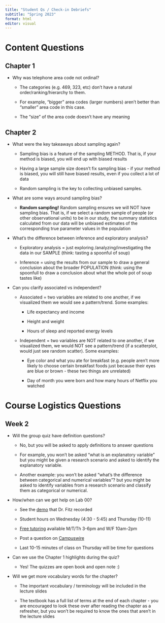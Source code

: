 ```yaml
---
title: "Student Qs / Check-in Debriefs"
subtitle: "Spring 2023"
format: html
editor: visual
---
```


# Content Questions

## Chapter 1

-   Why was telephone area code not ordinal?

    -   The categories (e.g. 469, 323, etc) don't have a natural order/ranking/hierarchy to them.

    -   For example, "bigger" area codes (larger numbers) aren't better than "smaller" area code in this case.

    -   The "size" of the area code doesn't have any meaning

## Chapter 2

-   What were the key takeaways about sampling again?

    -   Sampling bias is a feature of the sampling METHOD. That is, if your method is biased, you will end up with biased results

    -   Having a large sample size doesn't fix sampling bias - if your method is biased, you will still have biased results, even if you collect a lot of data

    -   Random sampling is the key to collecting unbiased samples.

-   What are some ways around sampling bias?

    -   **Random sampling!** Random sampling ensures we will NOT have sampling bias. That is, if we select a random sample of people (or other observational units) to be in our study, the summary statistics calculated from our data will be unbiased estimates of the corresponding true parameter values in the population

-   What's the difference between inference and exploratory analysis?

    -   Exploratory analysis = just exploring /analyzing/investigating the data in our SAMPLE (think: tasting a spoonful of soup)

    -   Inference = using the results from our sample to draw a general conclusion about the broader POPULATION (think: using the spoonfull to draw a conclusion about what the whole pot of soup tastes like)

-   Can you clarify associated vs independent?

    -   Associated = two variables are related to one another, if we visualized them we would see a pattern/trend. Some examples:

        -   Life expectancy and income

        -   Height and weight

        -   Hours of sleep and reported energy levels

    -   Independent = two variables are NOT related to one another, if we visualized them, we would NOT see a pattern/trend (if a scatterplot, would just see random scatter). Some examples:

        -   Eye color and what you ate for breakfast (e.g. people aren't more likely to choose certain breakfast foods just because their eyes are blue or brown - these two things are unrelated)

        -   Day of month you were born and how many hours of Netflix you watched

# Course Logistics Questions

## Week 2

-   Will the group quiz have definition questions?

    -   No, but you will be asked to apply definitions to answer questions

    -   For example, you won't be asked "what is an explanatory variable" but you might be given a research scenario and asked to identify the explanatory variable.

    -   Another example: you won't be asked "what's the difference between categorical and numerical variables"? but you might be asked to identify variables from a research scenario and classify them as categorical or numerical.

-   How/when can we get help on Lab 00?

    -   See the [demo](https://youtu.be/5sWYWVK8Ats) that Dr. Fitz recorded

    -   Student hours on Wednesday (4:30 - 5:45) and Thursday (10-11)

    -   [Free tutoring](https://canvas.apu.edu/courses/45159/pages/free-tutoring) available M/T/Th 3-6pm and W/F 10am-2pm

    -   Post a question on [Campuswire](https://canvas.apu.edu/courses/45159/pages/campuswire-getting-started)

    -   Last 10-15 minutes of class on Thursday will be time for questions

-   Can we use the Chapter 1 highlights during the quiz?

    -   Yes! The quizzes are open book and open note :)

-   Will we get more vocabulary words for the chapter?

    -   The important vocabulary / terminology will be included in the lecture slides

    -   The textbook has a full list of terms at the end of each chapter - you are encouraged to look these over after reading the chapter as a refresher, but you won't be required to know the ones that aren't in the lecture slides

# 
